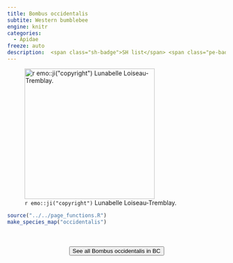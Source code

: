 ```yaml
---
title: Bombus occidentalis
subtite: Western bumblebee
engine: knitr
categories:
  - Apidae
freeze: auto
description:  <span class="sh-badge">SH list</span> <span class="pe-badge">PM Evidence</span> <span class="gali-badge">Galiano</span>
---
```

![`r emo::ji("copyright")` Lunabelle Loiseau-Tremblay.](https://inaturalist-open-data.s3.amazonaws.com/photos/318648479/medium.jpg){height=300}





```r
source("../../page_functions.R")
make_species_map("occidentalis")
```
<br><br>
<center>


<a href="https://inaturalist.ca/observations?place_id=7085&subview=map&taxon_id=82371"><button type="button" class="btn btn-secondary">See all Bombus occidentalis in BC <i class="fa-solid fa-arrow-up-right-from-square"></i> </button></a>
</center>
